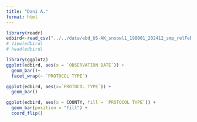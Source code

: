 ```yaml
---
title: "Dani A."
format: html
---
```


```r
library(readr)
edbird<-read_csv("../../data/ebd_US-AK_snoowl1_198001_202412_smp_relFeb-2025.csv")
# View(edbird)
# head(edbird)
```

```r
library(ggplot2)
ggplot(edbird, aes(x = `OBSERVATION DATE`)) +
  geom_bar()+
  facet_wrap(~ `PROTOCOL TYPE`)

ggplot(edbird, aes(x=`PROTOCOL TYPE`)) +
  geom_bar()

ggplot(edbird, aes(x = COUNTY, fill = `PROTOCOL TYPE`)) +
  geom_bar(position = "fill") +
  coord_flip()
```
